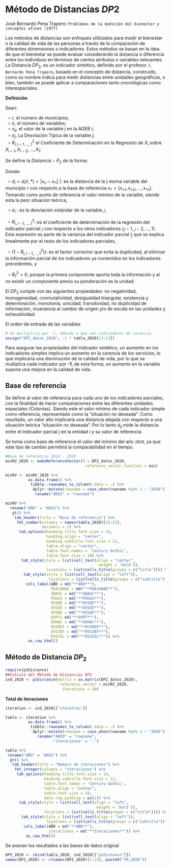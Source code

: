 # Método de Distancias $DP2$  {.unlisted .unnumbered}


José Bernardo Pena Trapero: `Problemas de la medición del bienestar y conceptos afines (1977)` 

Los métodos de distancias son enfoques utilizados para medir el bienestar o la calidad de vida de las personas a través de la comparación de diferentes dimensiones o indicadores. Estos métodos se basan en la idea de que el bienestar se puede evaluar considerando la distancia o diferencia entre los individuos en términos de ciertos atributos o variables relevantes.   
La Distancia $DP_{2}$, es un indicador sintético, definido por el profesor `J. Bernardo Pena Trapero`, basado en el concepto de distancia, construido, como su nombre indica para medir distancias entre unidades geográficas, o bien, también se puede aplicar a comparaciones tanto cronológicas como interespaciales.     
   

**Definición**

Sean:   

$\:\:\circ\:r$, el número de municipios;  
$\:\:\circ\:n$, el número de variables;  
$\:\:\circ\:x_{ij}$, el valor de la variable j en la AGEB $i$;  
$\:\:\circ\:\sigma_{j}$, La Desviación Típica de la variable $j$;   
$\:\:\circ\:R^{2}_{i,i-1,...,1}$ el Coeficiente de Determinación en la Regresión de $X_{i}$ sobre $X_{i-1},X_{i-2},...,X_{1}$. 

Se define la $Distancia-P_{2}$ de la forma:    

\begin{align}
DP_{2}=\sum^{n}_{i=1}\frac{d_{i}}{\sigma_{i}}(1-R^{2}_{i,i-1,...,1})\:\:;\;\;con \:\:R^{2}_{1}=0
\end{align}

Donde:     

$\:\:\circ\:d_{i} = d_{i}(r,*) = |x_{ri}-x_{*i}|$ |: es la distancia de la j-ésima variable del municipio $r$ con respecto a la base de referencia $x_{*}=(x_{*1}, x_{*2},..., x_{*n})$. Tomando como punto de referencia el valor mínimo de la variable, siendo esta la peor situación teórica,      

 $\:\:\circ\:\sigma_{i}$ : es la desviación estándar de la variable $𝑗$,     
 
 $\:\:\circ\:R^{2}_{i,i-1,...,1}$: es el coeficiente de determinación de la regresión del indicador parcial $𝑗$ con respecto a los otros indicadores $(𝑗−1,𝑗−2,…,1)$. Esta expresión es parte de la varianza del indicador parcial $I_{j}$ que se explica linealmente por el resto de los indicadores parciales,        

$\:\:\circ\:(1-R^{2}_{i,i-1,...,1})$): es el factor corrector que evita la duplicidad, al eliminar la información parcial de los indicadores ya contenidos en los indicadores precedentes, y     

$\:\:\circ\:R^{2}_{1}=0$; porque la primera componente aporta toda la información y al no existir un componente previo su ponderación es la unidad.  

El $DP_{2}$ cumple con las siguientes propiedades: no negatividad, homogeneidad, conmutatividad, desigualdad triangular, existencia y determinación, monotonía, unicidad, transitividad, no duplicidad de información, invariancia al cambio de origen y/o de escala en las unidades y exhaustividad.      


El orden de entrada de las variables   

```r
# Se multiplica por -1, debido a que son indicadores de carencia 
assign("DP2_datos_2020", -1 * tabla_2020[13:23])  
```

Para asegurar las propiedades del indicador sintético, un aumento en los indicadores simples implica un aumento en la carencia de los servicios, lo que implicaría una disminución de la calidad de vida, por lo que se multiplica cada indicador por **-1**, de esta forma, un aumento en la variable supone una mejora en la calidad de vida.    


## Base de referencia  {-}

Se define al valor de referencia para cada uno de los indicadores parciales, con la finalidad de hacer comparaciones entre las diferentes unidades espaciales (Colonias). Siendo este el valor mínimo de cada indicador simple como referencia, representado como la “situación no deseada”. Como resultado, un valor alto implicaría una distancia alejada con respecto a una situación teórica “situación no deseada”. Por lo tanto $d_{ij}$ mide la distancia entre el indicador parcial $j$ en la entidad $i$ y su valor de referencia.    

Se toma como base de referencia el valor del mínimo del año `2020`, ya que este tipo de cambio permitirá la comparabilidad en el tiempo.    

```r
#Base de referencia 2010 - 2020
minRV_2020 <- makeReferenceVector(X = DP2_datos_2020, 
                                   reference_vector_function = min)
```


```r
minRV <- minRV_2020 %>%
          as.data.frame() %>%
           tibble::rownames_to_column(.data = .) %>%
            dplyr::mutate(rowname = case_when(rowname %in% 1 ~ "2020")) %>%
             rename("ANIO" = "rowname")

minRV %>% 
  rename("AÑO" = "ANIO") %>%
   gt() %>%
    tab_header(title = "Base de referencia") %>%
     fmt_number(columns = names(tabla_2020)[13:23], 
                decimals = 2) %>%
      tab_options(heading.title.font.size = 14, 
                  heading.align = "center",
                  heading.subtitle.font.size = 12,
                  table.align = "center",
                  table.font.names = 'Century Gothic',
                  table.font.size = 10) %>%
       tab_style(style = list(cell_text(align = "center",
                                         weight = 'bold')),
                  locations = list(cells_title(groups = c("title")))) %>%
        tab_style(style = list(cell_text(align = "left")),
                   locations = list(cells_title(groups = c("subtitle")))) %>%
         cols_label(AÑO = md("**AÑO**"), 
                    P6A14NAE = md("**P6A14NAE**"),
                    SBASC = md("**SBASC**"),
                    PSDSS = md("**PSDSS**"),
                    OVSDE = md("**OVSDE**"),
                    OVSEE = md("**OVSEE**"),
                    OVSAE = md("**OVSAE**"),
                    OVPT= md("**OVPT**"),
                    OVHAC = md("**OVHAC**"),
                    OVSREF = md("**OVSREF**"),
                    OVSINT = md("**OVSINT**"),
                    OVSCEL = md("**OVSCEL**")) %>%
          as_raw_html() 
```



## Método de Distancia $DP_{2}$  {-}   

```r
require(p2distance)
##Calculo del Método de Distancias DP2
ind_2020 <- p2distance(matriz = as.matrix(DP2_datos_2020), 
                        reference_vector = minRV_2020, 
                         iterations = 50)
```

**Total de iteraciones**

```r
iteration <- ind_2020[["iteration"]]
```


```r
tabla <- iteration %>%
          as.data.frame() %>%
           tibble::rownames_to_column(.data = .) %>%
            dplyr::mutate(rowname = case_when(rowname %in% 1 ~ "2020")) %>%
              rename("ANIO" = "rowname",
                     "iteraciones" = ".")

tabla %>% 
 rename("AÑO" = "ANIO") %>%
  gt() %>%
   tab_header(title = "Número de iteraciones") %>%
    fmt_integer(columns = "iteraciones") %>%
     tab_options(heading.title.font.size = 14, 
                 heading.subtitle.font.size = 12,
                 table.font.names = 'Century Gothic',
                 table.align = "center",
                 table.font.size = 10,
                 data_row.padding = px(1)) %>%
      tab_style(style = list(cell_text(align = "left",
                                        weight = 'bold')),
                 locations = list(cells_title(groups = c("title")))) %>%
       tab_style(style = list(cell_text(align = "left")),
                  locations = list(cells_title(groups = c("subtitle")))) %>%
        cols_label(AÑO = md("**AÑO**"), 
                   iteraciones = md("**Iteraciones**")) %>%
         as_raw_html() 
```




Se anexan los resultados a las bases de datos original

```r
DP2_2020 <- cbind(tabla_2020, ind_2020[["p2distance"]])
names(DP2_2020) <- c(names(DP2_2020)[1:23], paste0("IM_2020"))
```
